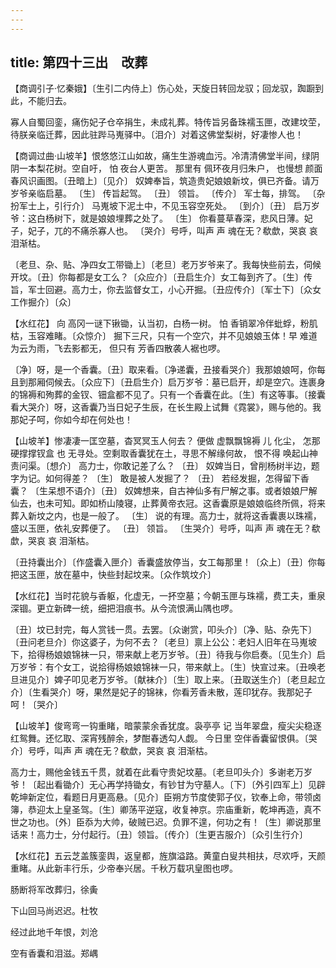 ```yaml
---
---
---
```

title: 第四十三出　改葬
---



【商调引子·忆秦娥】〔生引二内侍上〕伤心处，天旋日转回龙驭；回龙驭，踟蹰到此，不能归去。

寡人自蜀回銮，痛伤妃子仓卒捐生，未成礼葬。特传旨另备珠襦玉匣，改建坟茔，待朕亲临迁葬，因此驻跸马嵬驿中。〔泪介〕对着这佛堂梨树，好凄惨人也！



【商调过曲·山坡羊】恨悠悠江山如故，痛生生游魂血污。冷清清佛堂半间，绿阴阴一本梨花树。空自吁， 怕 夜台人更苦。 那里有 佩环夜月归朱户， 也慢想 颜面春风识画图。〔丑暗上〕〔见介〕 奴婢奉旨，筑造贵妃娘娘新坟，俱已齐备。请万岁爷亲临启墓。 〔生〕 传旨起驾。 〔丑〕 领旨。 〔传介〕 军士每，排驾。 〔杂扮军士上，引行介〕 马嵬坡下泥土中，不见玉容空死处。 〔到介〕〔丑〕 启万岁爷：这白杨树下，就是娘娘埋葬之处了。 〔生〕 你看蔓草春深，悲风日薄。妃子，妃子，兀的不痛杀寡人也。 〔哭介〕号呼，叫声 声 魂在无？欷歔，哭哀 哀 泪渐枯。

〔老旦、杂、贴、净四女工带锄上〕〔老旦〕老万岁爷来了。我每快些前去，伺候开坟。〔丑〕你每都是女工么？〔众应介〕〔丑启生介〕女工每到齐了。〔生〕传旨，军士回避。高力士，你去监督女工，小心开掘。〔丑应传介〕〔军士下〕〔众女工作掘介〕〔众〕



【水红花】 向 高冈一谜下锹锄，认当初，白杨一树。 怕 香销翠冷伴蚍蜉，粉肌枯，玉容难睹。〔众惊介〕 掘下三尺，只有一个空穴，并不见娘娘玉体！早 难道为云为雨，飞去影都无， 但只有 芳香四散袭人裾也啰。

〔净〕呀，是一个香囊。〔丑〕取来看。〔净递囊，丑接看哭介〕我那娘娘呵，你每且到那厢伺候去。〔众应下〕〔丑启生介〕启万岁爷：墓已启开，却是空穴。连裹身的锦褥和殉葬的金钗、钿盒都不见了。只有一个香囊在此。〔生〕有这等事。〔接囊看大哭介〕呀，这香囊乃当日妃子生辰，在长生殿上试舞《霓裳》，赐与他的。我那妃子呵，你如今却在何处也！



【山坡羊】惨凄凄一匡空墓，杳冥冥玉人何去？ 便做 虚飘飘锦褥 儿 化尘， 怎那 硬撑撑钗盒 也 无寻处。空剩取香囊犹在土，寻思不解缘何故， 恨不得 唤起山神责问渠。〔想介〕 高力士，你敢记差了么？ 〔丑〕 奴婢当日，曾削杨树半边，题字为记。如何得差？ 〔生〕 敢是被人发掘了？ 〔丑〕 若经发掘，怎得留下香囊？ 〔生呆想不语介〕〔丑〕 奴婢想来，自古神仙多有尸解之事。或者娘娘尸解仙去，也未可知。即如桥山陵寝，止葬黄帝衣冠。这香囊原是娘娘临终所佩，将来葬入新坟之内，也是一般了。 〔生〕 说的有理。高力士，就将这香囊裹以珠襦，盛以玉匣，依礼安葬便了。 〔丑〕 领旨。 〔生哭介〕号呼，叫声 声 魂在无？欷歔，哭哀 哀 泪渐枯。

〔丑持囊出介〕〔作盛囊入匣介〕香囊盛放停当，女工每那里！〔众上〕〔丑〕你每把这玉匣，放在墓中，快些封起坟来。〔众作筑坟介〕



【水红花】当时花貌与香躯，化虚无，一抔空墓；今朝玉匣与珠襦，费工夫，重泉深锢。更立新碑一统，细把泪痕书。从今流恨满山隅也啰。

〔丑〕坟已封完，每人赏钱一贯。去罢。〔众谢赏，叩头介〕〔净、贴、杂先下〕〔丑问老旦介〕你这婆子，为何不去？〔老旦〕禀上公公：老妇人旧年在马嵬坡下，拾得杨娘娘锦袜一只，带来献上老万岁爷。〔丑〕待我与你启奏。〔见生介〕启万岁爷：有个女工，说拾得杨娘娘锦袜一只，带来献上。〔生〕快宣过来。〔丑唤老旦进见介〕婢子叩见老万岁爷。〔献袜介〕〔生〕取上来。〔丑取送生介〕〔老旦起立介〕〔生看哭介〕呀，果然是妃子的锦袜，你看芳香未散，莲印犹存。我那妃子呵！〔哭介〕



【山坡羊】俊弯弯一钩重睹，暗蒙蒙余香犹度。袅亭亭 记 当年翠盘，瘦尖尖稳逐红鸳舞。还忆取、深宵残醉余，梦酣春透勾人觑。 今日里 空伴香囊留恨俱。〔哭介〕号呼，叫声 声 魂在无？欷歔，哭哀 哀 泪渐枯。

高力士，赐他金钱五千贯，就着在此看守贵妃坟墓。〔老旦叩头介〕多谢老万岁爷！〔起出看锄介〕无心再学持锄女，有钞甘为守墓人。〔下〕〔外引四军上〕见辟乾坤新定位，看题日月更高悬。〔见介〕臣朔方节度使郭子仪，钦奉上命，带领卤簿，恭迎太上皇圣驾。〔生〕卿荡平逆寇，收复神京。宗庙重新，乾坤再造，真不世之功也。〔外〕臣忝为大帅，破贼已迟。负罪不遑，何功之有！〔生〕卿说那里话来！高力士，分付起行。〔丑〕领旨。〔传介〕〔生更吉服介〕〔众引生行介〕



【水红花】五云芝盖簇銮舆，返皇都，旌旗溢路。黄童白叟共相扶，尽欢呼，天颜重睹。从此新丰行乐，少帝奉兴居。千秋万载巩皇图也啰。

肠断将军改葬归，徐夤





下山回马尚迟迟。杜牧





经过此地千年恨，刘沧





空有香囊和泪滋。郑嵎